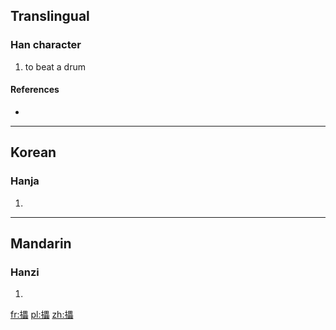 ==Translingual==

===Han character===
{{Han char|rn=64|rad=手|as=15|sn=18|four=|canj=手田田田 (QWWW)}}

# to beat a drum

====References====
* {{Han ref|kx=0461.360|dkj=12929|dj=0811.080|hdz=31980.070|uh=6502|ud=25858}}

----

==Korean==

===Hanja===
{{ko-hanja|hangeul=롱>농|eumhun=|rv=rong>nong|mr=rong>nong|y=long>nong}}

# {{defn|Korean|sort=手15}}

----

==Mandarin==

===Hanzi===
{{cmn-hanzi|pin=[[lèi]] ([[lei4]])|wg=lei<sup>4</sup>}}

# {{defn|Mandarin|sort=手15}}

[[fr:攂]]
[[pl:攂]]
[[zh:攂]]